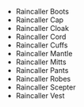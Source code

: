 - <WowHeadItem id="14195">Raincaller Boots</WowHeadItem>
- <WowHeadItem id="14189">Raincaller Cap</WowHeadItem>
- <WowHeadItem id="14188">Raincaller Cloak</WowHeadItem>
- <WowHeadItem id="14194">Raincaller Cord</WowHeadItem>
- <WowHeadItem id="14187">Raincaller Cuffs</WowHeadItem>
- <WowHeadItem id="14186">Raincaller Mantle</WowHeadItem>
- <WowHeadItem id="14191">Raincaller Mitts</WowHeadItem>
- <WowHeadItem id="14193">Raincaller Pants</WowHeadItem>
- <WowHeadItem id="14192">Raincaller Robes</WowHeadItem>
- <WowHeadItem id="15975">Raincaller Scepter</WowHeadItem>
- <WowHeadItem id="14190">Raincaller Vest</WowHeadItem>